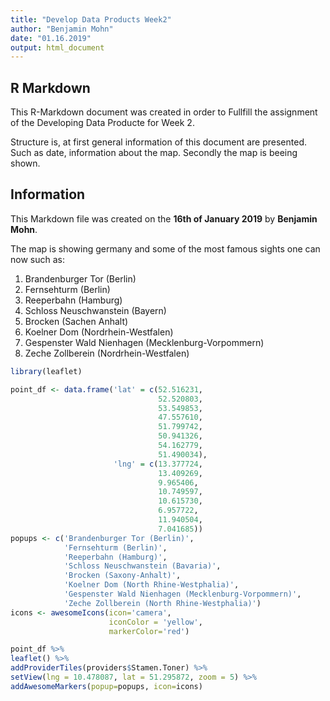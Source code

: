 ```yaml
---
title: "Develop Data Products Week2"
author: "Benjamin Mohn"
date: "01.16.2019"
output: html_document
---
```


## R Markdown

This R-Markdown document was created in order to Fullfill the assignment of the Developing Data Producte for Week 2.  

Structure is, at first general information of this document are presented. Such as date, information about the map. Secondly the map is beeing shown.

## Information
This Markdown file was created on the **16th of January 2019** by **Benjamin Mohn**.

The map is showing germany and some of the most famous sights one can now such as: 

 1. Brandenburger Tor (Berlin)
 2. Fernsehturm (Berlin)
 3. Reeperbahn (Hamburg)
 4. Schloss Neuschwanstein (Bayern)
 5. Brocken (Sachen Anhalt)
 6. Koelner Dom (Nordrhein-Westfalen)
 7. Gespenster Wald Nienhagen (Mecklenburg-Vorpommern)
 8. Zeche Zollberein (Nordrhein-Westfalen)

```r
library(leaflet)
```

```r
point_df <- data.frame('lat' = c(52.516231, 
                                 52.520803, 
                                 53.549853, 
                                 47.557610, 
                                 51.799742,
                                 50.941326,
                                 54.162779,
                                 51.490034),
                       'lng' = c(13.377724,
                                 13.409269,
                                 9.965406,
                                 10.749597,
                                 10.615730,
                                 6.957722,
                                 11.940504,
                                 7.041685))
popups <- c('Brandenburger Tor (Berlin)',
            'Fernsehturm (Berlin)',
            'Reeperbahn (Hamburg)',
            'Schloss Neuschwanstein (Bavaria)',
            'Brocken (Saxony-Anhalt)',
            'Koelner Dom (North Rhine-Westphalia)',
            'Gespenster Wald Nienhagen (Mecklenburg-Vorpommern)',
            'Zeche Zollberein (North Rhine-Westphalia)')
icons <- awesomeIcons(icon='camera',
                      iconColor = 'yellow',
                      markerColor='red')
```

```r
point_df %>% 
leaflet() %>% 
addProviderTiles(providers$Stamen.Toner) %>%
setView(lng = 10.478087, lat = 51.295872, zoom = 5) %>%
addAwesomeMarkers(popup=popups, icon=icons)
```